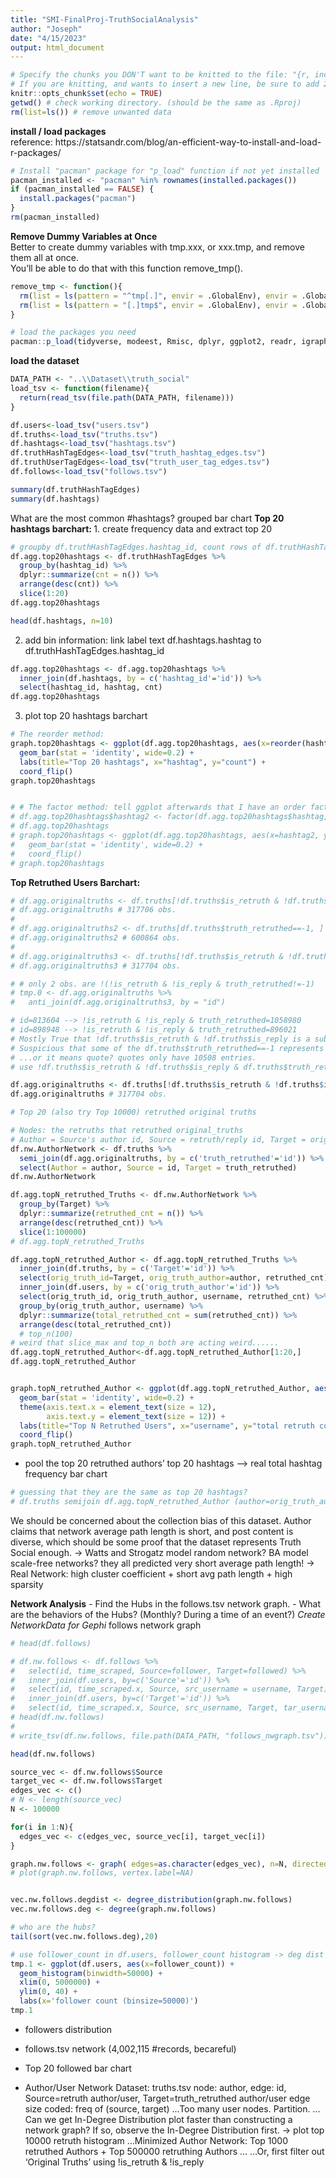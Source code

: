 ```yaml
---
title: "SMI-FinalProj-TruthSocialAnalysis"
author: "Joseph"
date: "4/15/2023"
output: html_document
---
```


```r
# Specify the chunks you DON'T want to be knitted to the file: "{r, include=FALSE}"
# If you are knitting, and wants to insert a new line, be sure to add 2 whitespaces at the end in the text.  
knitr::opts_chunk$set(echo = TRUE)
getwd() # check working directory. (should be the same as .Rproj)
rm(list=ls()) # remove unwanted data
```

**install / load packages**  
reference: https://statsandr.com/blog/an-efficient-way-to-install-and-load-r-packages/
```r
# Install "pacman" package for "p_load" function if not yet installed
pacman_installed <- "pacman" %in% rownames(installed.packages())
if (pacman_installed == FALSE) {
  install.packages("pacman")
}
rm(pacman_installed)
```

**Remove Dummy Variables at Once**  
Better to create dummy variables with tmp.xxx, or xxx.tmp, and remove them all at once.  
You'll be able to do that with this function remove_tmp().  
```r
remove_tmp <- function(){
  rm(list = ls(pattern = "^tmp[.]", envir = .GlobalEnv), envir = .GlobalEnv)
  rm(list = ls(pattern = "[.]tmp$", envir = .GlobalEnv), envir = .GlobalEnv)
}
```

```r
# load the packages you need
pacman::p_load(tidyverse, modeest, Rmisc, dplyr, ggplot2, readr, igraph)
```

**load the dataset**
```r
DATA_PATH <- "..\\Dataset\\truth_social"
load_tsv <- function(filename){
  return(read_tsv(file.path(DATA_PATH, filename)))
}
```

```r
df.users<-load_tsv("users.tsv")
df.truths<-load_tsv("truths.tsv")
df.hashtags<-load_tsv("hashtags.tsv")
df.truthHashTagEdges<-load_tsv("truth_hashtag_edges.tsv")
df.truthUserTagEdges<-load_tsv("truth_user_tag_edges.tsv")
df.follows<-load_tsv("follows.tsv")
```

```r
summary(df.truthHashTagEdges)
summary(df.hashtags)
```

What are the most common #hashtags? grouped bar chart
**Top 20 hashtags barchart: **
1. create frequency data and extract top 20
```r
# groupby df.truthHashTagEdges.hashtag_id, count rows of df.truthHashTagEdges, get top20 counts hashtag_id, count
df.agg.top20hashtags <- df.truthHashTagEdges %>%
  group_by(hashtag_id) %>%
  dplyr::summarize(cnt = n()) %>%
  arrange(desc(cnt)) %>%
  slice(1:20)
df.agg.top20hashtags
```

```r
head(df.hashtags, n=10)
```

2. add bin information: link label text df.hashtags.hashtag to df.truthHashTagEdges.hashtag_id
```r
df.agg.top20hashtags <- df.agg.top20hashtags %>%
  inner_join(df.hashtags, by = c('hashtag_id'='id')) %>%
  select(hashtag_id, hashtag, cnt)
df.agg.top20hashtags
```

3. plot top 20 hashtags barchart
```r
# The reorder method: 
graph.top20hashtags <- ggplot(df.agg.top20hashtags, aes(x=reorder(hashtag, +cnt), y=cnt)) +
  geom_bar(stat = 'identity', wide=0.2) +
  labs(title="Top 20 hashtags", x="hashtag", y="count") +
  coord_flip()
graph.top20hashtags


# # The factor method: tell ggplot afterwards that I have an order factor already
# df.agg.top20hashtags$hashtag2 <- factor(df.agg.top20hashtags$hashtag, levels = df.agg.top20hashtags$hashtag[order(df.agg.top20hashtags$cnt, decreasing = FALSE)])
# df.agg.top20hashtags
# graph.top20hashtags <- ggplot(df.agg.top20hashtags, aes(x=hashtag2, y=cnt)) +
#   geom_bar(stat = 'identity', wide=0.2) +
#   coord_flip()
# graph.top20hashtags
```


**Top Retruthed Users Barchart: **
```r
# df.agg.originaltruths <- df.truths[!df.truths$is_retruth & !df.truths$is_reply, ]
# df.agg.originaltruths # 317706 obs.
# 
# df.agg.originaltruths2 <- df.truths[df.truths$truth_retruthed==-1, ]
# df.agg.originaltruths2 # 600864 obs.
# 
# df.agg.originaltruths3 <- df.truths[!df.truths$is_retruth & !df.truths$is_reply & df.truths$truth_retruthed==-1, ]
# df.agg.originaltruths3 # 317704 obs.

# # only 2 obs. are !(!is_retruth & !is_reply & truth_retruthed!=-1)
# tmp.0 <- df.agg.originaltruths %>%
#   anti_join(df.agg.originaltruths3, by = "id")

# id=813604 --> !is_retruth & !is_reply & truth_retruthed=1058980
# id=898948 --> !is_retruth & !is_reply & truth_retruthed=896021
# Mostly True that !df.truths$is_retruth & !df.truths$is_reply is a subset of df.truths$truth_retruthed==-1
# Suspicious that some of the df.truths$truth_retruthed==-1 represents missing data. 
# ...or it means quote? quotes only have 10508 entries.
# use !df.truths$is_retruth & !df.truths$is_reply & df.truths$truth_retruthed==-1 as Original Truth. 

df.agg.originaltruths <- df.truths[!df.truths$is_retruth & !df.truths$is_reply & df.truths$truth_retruthed==-1, ]
df.agg.originaltruths # 317704 obs.

# Top 20 (also try Top 10000) retruthed original truths

# Nodes: the retruths that retruthed original_truths
# Author = Source's author id, Source = retruth/reply id, Target = original truth id
df.nw.AuthorNetwork <- df.truths %>%
  semi_join(df.agg.originaltruths, by = c('truth_retruthed'='id')) %>%
  select(Author = author, Source = id, Target = truth_retruthed)
df.nw.AuthorNetwork

df.agg.topN_retruthed_Truths <- df.nw.AuthorNetwork %>%
  group_by(Target) %>%
  dplyr::summarize(retruthed_cnt = n()) %>%
  arrange(desc(retruthed_cnt)) %>%
  slice(1:100000)
# df.agg.topN_retruthed_Truths

df.agg.topN_retruthed_Author <- df.agg.topN_retruthed_Truths %>%
  inner_join(df.truths, by = c('Target'='id')) %>%
  select(orig_truth_id=Target, orig_truth_author=author, retruthed_cnt) %>%
  inner_join(df.users, by = c('orig_truth_author'='id')) %>%
  select(orig_truth_id, orig_truth_author, username, retruthed_cnt) %>%
  group_by(orig_truth_author, username) %>%
  dplyr::summarize(total_retruthed_cnt = sum(retruthed_cnt)) %>%
  arrange(desc(total_retruthed_cnt))
  # top_n(100)
# weird that slice_max and top_n both are acting weird......
df.agg.topN_retruthed_Author<-df.agg.topN_retruthed_Author[1:20,]
df.agg.topN_retruthed_Author


graph.topN_retruthed_Author <- ggplot(df.agg.topN_retruthed_Author, aes(x=reorder(username, +total_retruthed_cnt), y=total_retruthed_cnt)) +
  geom_bar(stat = 'identity', wide=0.2) +
  theme(axis.text.x = element_text(size = 12),
        axis.text.y = element_text(size = 12)) +
  labs(title="Top N Retruthed Users", x="username", y="total retruth count") +
  coord_flip()
graph.topN_retruthed_Author


```

- pool the top 20 retruthed authors' top 20 hashtags --> real total hashtag frequency bar chart
```r
# guessing that they are the same as top 20 hashtags? 
# df.truths semijoin df.agg.topN_retruthed_Author (author=orig_truth_author)

```


We should be concerned about the collection bias of this dataset. 
Author claims that network average path length is short, and post content is diverse, which should be some proof that the dataset represents Truth Social enough. 
-> Watts and Strogatz model random network? BA model scale-free networks? they all predicted very short average path length! 
-> Real Network: high cluster coefficient + short avg path length + high sparsity







**Network Analysis**
- Find the Hubs in the follows.tsv network graph. 
- What are the behaviors of the Hubs? (Monthly? During a time of an event?) 
*Create NetworkData for Gephi*
follows network graph
```r
# head(df.follows)
```

```r
# df.nw.follows <- df.follows %>%
#   select(id, time_scraped, Source=follower, Target=followed) %>%
#   inner_join(df.users, by=c('Source'='id')) %>%
#   select(id, time_scraped.x, Source, src_username = username, Target) %>%
#   inner_join(df.users, by=c('Target'='id')) %>%
#   select(id, time_scraped.x, Source, src_username, Target, tar_username = username)
# head(df.nw.follows)
# 
# write_tsv(df.nw.follows, file.path(DATA_PATH, "follows_nwgraph.tsv"))

head(df.nw.follows)
```


```r
source_vec <- df.nw.follows$Source
target_vec <- df.nw.follows$Target
edges_vec <- c()
# N <- length(source_vec)
N <- 100000

for(i in 1:N){
  edges_vec <- c(edges_vec, source_vec[i], target_vec[i])
}

graph.nw.follows <- graph( edges=as.character(edges_vec), n=N, directed=FALSE )
# plot(graph.nw.follows, vertex.label=NA)


vec.nw.follows.degdist <- degree_distribution(graph.nw.follows)
vec.nw.follows.deg <- degree(graph.nw.follows)

# who are the hubs?
tail(sort(vec.nw.follows.deg),20)

```



```r
# use follower_count in df.users, follower_count histogram -> deg dist
tmp.1 <- ggplot(df.users, aes(x=follower_count)) + 
  geom_histogram(binwidth=50000) +
  xlim(0, 5000000) +
  ylim(0, 40) +
  labs(x='follower count (binsize=50000)')
tmp.1
```


- followers distribution
- follows.tsv network (4,002,115 #records, becareful)
- Top 20 followed bar chart

- Author/User Network
  Dataset: truths.tsv
  node: author, edge: id, Source=retruth author/user, Target=truth_retruthed author/user
  edge size coded: freq of (source, target)
  ...Too many user nodes. Partition. 
  ...Can we get In-Degree Distribution plot faster than constructing a network graph? If so, observe the In-Degree Distribution first. 
    -> plot top 10000 retruth histogram
  ...Minimized Author Network: Top 1000 retruthed Authors + Top 500000 retruthing Authors
  ...
  ...Or, first filter out 'Original Truths' using !is_retruth & !is_reply
  






























